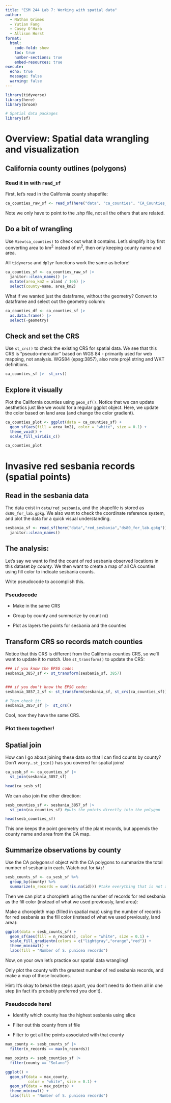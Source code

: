 ```yaml
---
title: "ESM 244 Lab 7: Working with spatial data"
author:
  - Nathan Grimes
  - Yutian Fang
  - Casey O'Hara
  - Allison Horst
format: 
  html:
    code-fold: show
    toc: true
    number-sections: true
    embed-resources: true
execute:
  echo: true
  message: false
  warning: false
---
```


```r
library(tidyverse)
library(here)
library(broom)

# Spatial data packages
library(sf)
```

# Overview: Spatial data wrangling and visualization

## California county outlines (polygons)

### Read it in with `read_sf`

First, let's read in the California county shapefile:

```r
ca_counties_raw_sf <- read_sf(here("data", "ca_counties", "CA_Counties_TIGER2016.shp"))v
```

Note we only have to point to the .shp file, not all the others that are related.

## Do a bit of wrangling

Use `View(ca_counties)` to check out what it contains. Let's simplify it by first converting area to km^2^ instead of m^2^, then only keeping county name and area.

All `tidyverse` and `dplyr` functions work the same as before!

```r
ca_counties_sf <- ca_counties_raw_sf |> 
  janitor::clean_names() |>
  mutate(area_km2 = aland / 1e6) |>
  select(county=name, area_km2)
```

What if we wanted just the dataframe, without the geometry? Convert to dataframe and select out the geometry column:

```r
ca_counties_df <- ca_counties_sf |> 
  as.data.frame() |>
  select(-geometry)
```

## Check and set the CRS

Use `st_crs()` to check the existing CRS for spatial data. We see that this CRS is "pseudo-mercator" based on WGS 84 - primarily used for web mapping, not analysis. WGS84 (epsg:3857), also note proj4 string and WKT definitions.

```r
ca_counties_sf |>  st_crs()
```

## Explore it visually

Plot the California counties using `geom_sf()`. Notice that we can update aesthetics just like we would for a regular ggplot object. Here, we update the color based on land area (and change the color gradient).

```r
ca_counties_plot <- ggplot(data = ca_counties_sf) +
  geom_sf(aes(fill = area_km2), color = "white", size = 0.1) +
  theme_void() +
  scale_fill_viridis_c()

ca_counties_plot
```

# Invasive red sesbania records (spatial points)

## Read in the sesbania data

The data exist in `data/red_sesbania`, and the shapefile is stored as `ds80_for_lab.gpkg`. We also want to check the coordinate reference system, and plot the data for a quick visual understanding.

```r
sesbania_sf <- read_sf(here("data","red_sesbania","ds80_for_lab.gpkg")) |> 
  janitor::clean_names()

```

## The analysis:

Let's say we want to find the count of red sesbania observed locations in this dataset *by county*. We then want to create a map of all CA counties using fill color to indicate sesbania counts.

Write pseudocode to accomplish this.

### Pseudocode

-   Make in the same CRS

-   Group by county and summarize by count n()

-   Plot as layers the points for sesbania and the counties

## Transform CRS so records match counties

Notice that this CRS is different from the California counties CRS, so we'll want to update it to match. Use `st_transform()` to update the CRS:

```r
### if you know the EPSG code:
sesbania_3857_sf <- st_transform(sesbania_sf, 3857)


### if you don't know the EPSG code:
sesbania_3857_2_sf <- st_transform(sesbania_sf, st_crs(ca_counties_sf))

# Then check it: 
sesbania_3857_sf |>  st_crs()
```

Cool, now they have the same CRS.

### Plot them together!

## Spatial join

How can I go about joining these data so that I can find counts by county? Don't worry...`st_join()` has you covered for spatial joins!

```r
ca_sesb_sf <- ca_counties_sf |> 
  st_join(sesbania_3857_sf)

head(ca_sesb_sf)
```

We can also join the other direction:

```r
sesb_counties_sf <- sesbania_3857_sf |> 
  st_join(ca_counties_sf) #puts the points directly into the polygon

head(sesb_counties_sf)
```

This one keeps the point geometry of the plant records, but appends the county name and area from the CA map.

## Summarize observations by county

Use the CA polygons`sf` object with the CA polygons to summarize the total number of sesbania in each. Watch out for `NAs`!

```r
sesb_counts_sf <- ca_sesb_sf %>% 
  group_by(county) %>%
  summarize(n_records = sum(!is.na(id))) #take everything that is not an NA and sum 
```

Then we can plot a choropleth using the number of records for red sesbania as the fill color (instead of what we used previously, land area):

Make a choropleth map (filled in spatial map) using the number of records for red sesbania as the fill color (instead of what we used previously, land area):

```r
ggplot(data = sesb_counts_sf) +
  geom_sf(aes(fill = n_records), color = "white", size = 0.1) +
  scale_fill_gradientn(colors = c("lightgray","orange","red")) +
  theme_minimal() +
  labs(fill = "Number of S. punicea records")
```

Now, on your own let's practice our spatial data wrangling!

Only plot the county with the greatest number of red sesbania records, and make a map of those locations.

Hint: It's okay to break the steps apart, you don't need to do them all in one step (in fact it's probably preferred you don't).

### Pseudocode here!

-   Identify which county has the highest sesbania using slice

-   Filter out this county from sf file

-   Filter to get all the points associated with that county

```r
max_county <- sesb_counts_sf |>
  filter(n_records == max(n_records))

max_points <- sesb_counties_sf |>
  filter(county == "Solano")

ggplot() +
  geom_sf(data = max_county, 
          color = "white", size = 0.1) +
  geom_sf(data = max_points) +
  theme_minimal() +
  labs(fill = "Number of S. punicea records")
```
